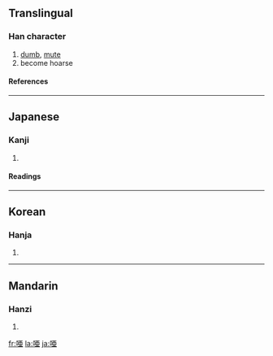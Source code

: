 {{see|啞}}

==Translingual==
===Han character===
{{Han char|rn=30|rad=口|as=07|sn=10|four=|canj=口一中一 (RMLM), X口一中一 (XRMLM)}}
# [[dumb]], [[mute]]
# become hoarse
====References====
{{Han ref|kx=0193.051|dkj=03743|dj=0413.130|hdz=10626.100|uh=5516|ud=21782}}
----
==Japanese==
===Kanji===
{{ja-kanji|grade=|rs=口07}}
# {{defn|Japanese}} 
====Readings====
{{ja-readings|on=[[あ]] (a)|kun=[[おし]] (oshi)}}
----
==Korean==
===Hanja===
{{ko-hanja|hangeul=아|rv=a|mr=a}}
# {{defn|Korean}}
----
==Mandarin==
===Hanzi===
{{cmn-hanzi|pin=[[yǎ]] ([[ya3]])|wg=ya<sup>3</sup>}}
# {{defn|Mandarin}}

[[fr:唖]]
[[la:唖]]
[[ja:唖]]